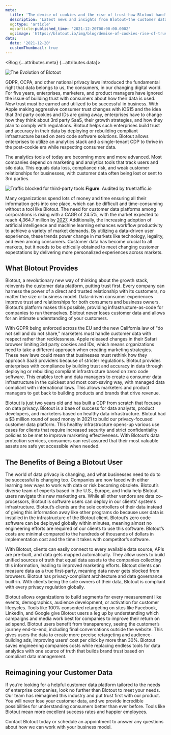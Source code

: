 ```yaml
---
meta:
  title: 'The demise of cookies and the rise of trust—how Blotout handles customer data differently | Blotout'
  description: 'Latest news and insights from Blotout—the customer data platform reimagined for the trusted enterprise.'
  og:type: 'article'
  og:article:published_time: '2021-12-20T00:00:00.000Z'
  og:image: 'https://blotout.io/img/blog/demise-of-cookies-rise-of-trust/thumbnail.png'
data:
  date: '2021-12-20'
  customThumbnail: true
---
```




<Blog {...attributes.meta} {...attributes.data}>

![The Evolution of Blotout](/img/blog/demise-of-cookies-rise-of-trust/evolution-of-blotout.png)

GDPR, CCPA, and other national privacy laws introduced the fundamental right that data belongs to us, the consumers, in our changing digital world. For five years, enterprises, marketers, and product managers have ignored the issue of building trust with consumers about how their data is used. Now trust must be earned and utilized to be successful in business. With Apple making aggressive consumer trust changes with iOS15 and the idea that 3rd party cookies and IDs are going away, enterprises have to change how they think about 3rd party SaaS, their growth strategies, and how they plan to comply with regulations. Blotout helps such enterprises build trust and accuracy in their data by deploying or rebuilding compliant infrastructure based on zero code software solutions. Blotout allows enterprises to utilize an analytics stack and a single-tenant CDP to thrive in the post-cookie era while respecting consumer data.

The analytics tools of today are becoming more and more advanced. Most companies depend on marketing and analytics tools that track users and silo data. This equals data loss, compliance risk, and weak customer relationships for businesses, with customer data often being lost or sent to 3rd parties.

![Traffic blocked for third-party tools](/img/blog/demise-of-cookies-rise-of-trust/blocked-traffic.png)
<span className='caption'>**Figure**: Audited by truetraffic.io</span>

Many organizations spend lots of money and time ensuring all their information gets into one place, which can be difficult and time-consuming without a tool like Blotout. The need for customer data platforms among corporations is rising with a CAGR of 24.5%, with the market expected to reach 4,364.7 million by [2027](https://www.fortunebusinessinsights.com/industry-reports/customer-data-platform-market-100633). Additionally, the increasing adoption of artificial intelligence and machine learning enhances workflow productivity to achieve a variety of market demands. By utilizing a data-driven user experience, these trends power change in markets like technology, legality, and even among consumers. Customer data has become crucial to all markets, but it needs to be ethically obtained to meet changing customer expectations by delivering more personalized experiences across markets.

## What Blotout Provides

Blotout, a revolutionary new way of thinking about the growth stack, reinvents the customer data platform, putting trust first. Every company can harness the power of a direct and trusted relationship with its customers, no matter the size or business model. Data-driven consumer experiences improve trust and relationships for both consumers and business owners. Blotout’s platform makes this possible, providing infrastructure-as-code for companies to run themselves. Blotout never loses customer data and allows for an intimate understanding of your customers.

With GDPR being enforced across the EU and the new California law of "do not sell and do not share," marketers must handle customer data with respect rather than recklessness. Apple released changes in their Safari browser limiting 3rd party cookies and IDs, which means organizations need to take a different approach when creating marketing strategies. These new laws could mean that businesses must rethink how they approach SaaS providers because of stricter regulations. Blotout provides enterprises with compliance by building trust and accuracy in data through deploying or rebuilding compliant infrastructure based on zero code software. This enables tech and data managers to create a consumer data infrastructure in the quickest and most cost-saving way, with managed data compliant with international laws. This allows marketers and product managers to get back to building products and brands that drive revenue.

Blotout is just two years old and has built a CDP from scratch that focuses on data privacy. Blotout is a base of success for data analysts, product developers, and marketers based on healthy data infrastructure. Blotout had a $3 million round of seed money in 2021 to build our privacy-focused customer data platform. This healthy infrastructure opens-up various use cases for clients that require increased security and strict confidentiality policies to be met to improve marketing effectiveness. With Blotout’s data protection services, consumers can rest assured that their most valuable assets are safe yet accessible when needed.

## The Benefits of Being a Blotout User

The world of data privacy is changing, and what businesses need to do to be successful is changing too. Companies are now faced with either learning new ways to work with data or risk becoming obsolete. Blotout’s diverse team of experts based in the U.S., Europe, and India help Blotout users navigate this new marketing era. While all other vendors are data co-processors, Blotout is software users can deploy in our clients’ systems infrastructure. Blotout’s clients are the sole controllers of their data instead of giving this information away like other programs do because user data is installed in the infrastructure of the Blotout client. Blotout’s zero code software can be deployed globally within minutes, meaning almost no engineering efforts are required of our clients to use this software. Blotout’s costs are minimal compared to the hundreds of thousands of dollars in implementation cost and the time it takes with competitor’s software.

With Blotout, clients can easily connect to every available data source, APIs are pre-built, and data gets mapped automatically. They allow users to build unified sources of truth that equal data assets to the companies collecting this information, leading to improved marketing efforts. Blotout clients can measure data as a true first-party, meaning data never gets blocked from browsers. Blotout has privacy-compliant architecture and data governance built-in. With clients being the sole owners of their data, Blotout is compliant with every privacy regulation globally.

Blotout allows organizations to build segments for every measurement like events, demographics, audience development, or activation for customer lifecycles. Tools like 100% consented retargeting on sites like Facebook, LinkedIn, and Google give Blotout users a leg up by understanding which campaigns and media work best for companies to improve their return on ad spend. Blotout users benefit from transparency, seeing the customer’s journey end-to-end, including final conversations outside the website. This gives users the data to create more precise retargeting and audience-building ads, improving users’ cost per click by more than 30%. Blotout saves engineering companies costs while replacing endless tools for data analytics with one source of truth that builds brand trust based on compliant data management.

## Reimagining your Customer Data

If you’re looking for a helpful customer data platform tailored to the needs of enterprise companies, look no further than Blotout to meet your needs. Our team has reimagined this industry and put trust first with our product. You will never lose your customer data, and we provide incredible possibilities for understanding consumers better than ever before. Tools like Blotout mean more excellent success rates and happier employees.

Contact Blotout today or schedule an appointment to answer any questions about how we can work with your business model.

<PrimaryCTA rel='next' text='Talk to us' codify_as='Blotout Evolution Blog - Calendly CTA' />

</Blog>
